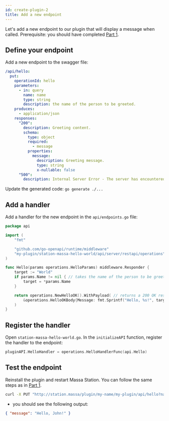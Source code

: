 ```yaml
---
id: create-plugin-2
title: Add a new endpoint
---
```


Let's add a new endpoint to our plugin that will display a message when called.
Prerequisite: you should have completed [Part 1](./create-basic-plugin.mdx).

## Define your endpoint

Add a new endpoint to the swagger file:

```yaml
/api/hello:
  put:
    operationId: hello
    parameters:
      - in: query
        name: name
        type: string
        description: the name of the person to be greeted.
    produces:
      - application/json
    responses:
      "200":
        description: Greeting content.
        schema:
          type: object
          required:
            - message
          properties:
            message:
              description: Greeting message.
              type: string
              x-nullable: false
      "500":
        description: Internal Server Error - The server has encountered a situation it does not know how to handle.
```
Update the generated code: `go generate ./...`

## Add a handler

Add a handler for the new endpoint in the `api/endpoints.go` file:

```go
package api

import (
    "fmt"

    "github.com/go-openapi/runtime/middleware"
    "my-plugin/station-massa-hello-world/api/server/restapi/operations"
)

func Hello(params operations.HelloParams) middleware.Responder {
    target := "World"
    if params.Name != nil { // takes the name of the person to be greeted from the query parameters
        target = *params.Name
    }

    return operations.NewHelloOK().WithPayload( // returns a 200 OK response with the greeting
        &operations.HelloOKBody{Message: fmt.Sprintf("Hello, %s!", target)},
    )
}
```

## Register the handler

Open `station-massa-hello-world.go`. In the `initializeAPI` function, register the handler to the endpoint:

```go
pluginAPI.HelloHandler = operations.HelloHandlerFunc(api.Hello)
```

## Test the endpoint

Reinstall the plugin and restart Massa Station. You can follow the same steps as in [Part 1](/docs/tutorial/massa-station-plugin/create-basic-plugin.mdx).

```bash
curl -X PUT "http://station.massa/plugin/my-name/my-plugin/api/hello?name=John" -H  "accept: application/json"
```

- you should see the following output:

```json
{ "message": "Hello, John!" }
```
